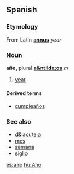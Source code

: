 ==Spanish==
===Etymology===
From Latin '''[[annus]]''' ''year''

===Noun===
'''a&ntilde;o''', plural '''[[a&ntilde;os]]''' ''m''

# [[year]]

====Derived terms====
*[[cumpleaños]]

===See also===
*[[d&iacute;a]]
*[[mes]]
*[[semana]]
*[[siglio]]

[[es:año]]
[[hu:Año]]